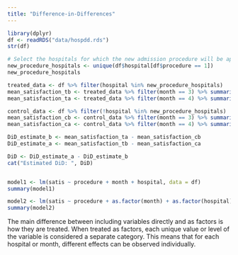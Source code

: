 ```yaml
---
title: "Difference-in-Differences"
---
```


```r
library(dplyr)
df <- readRDS("data/hospdd.rds")
str(df)

# Select the hospitals for which the new admission procedure will be applied
new_procedure_hospitals <- unique(df$hospital[df$procedure == 1])
new_procedure_hospitals

treated_data <- df %>% filter(hospital %in% new_procedure_hospitals)
mean_satisfaction_tb <- treated_data %>% filter(month == 3) %>% summarise(mean_satisfaction_tb = mean(satis, na.rm = TRUE)) %>% pull(mean_satisfaction_tb)
mean_satisfaction_ta <- treated_data %>% filter(month == 4) %>% summarise(mean_satisfaction_ta = mean(satis, na.rm = TRUE)) %>% pull(mean_satisfaction_ta)

control_data <- df %>% filter(!hospital %in% new_procedure_hospitals)
mean_satisfaction_cb <- control_data %>% filter(month == 3) %>% summarise(mean_satisfaction_cb = mean(satis, na.rm = TRUE)) %>% pull(mean_satisfaction_cb)
mean_satisfaction_ca <- control_data %>% filter(month == 4) %>% summarise(mean_satisfaction_ca = mean(satis, na.rm = TRUE)) %>% pull(mean_satisfaction_ca)

DiD_estimate_b <- mean_satisfaction_ta - mean_satisfaction_cb
DiD_estimate_a <- mean_satisfaction_tb - mean_satisfaction_ca

DiD <- DiD_estimate_a - DiD_estimate_b
cat("Estimated DiD: ", DiD)


model1 <- lm(satis ~ procedure + month + hospital, data = df)
summary(model1)

model2 <- lm(satis ~ procedure + as.factor(month) + as.factor(hospital), data = df)
summary(model2)


```

The main difference between including variables directly and as factors is how they are treated. When treated as factors, each unique value or level of the variable is considered a separate category. This means that for each hospital or month, different effects can be observed individually.